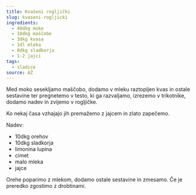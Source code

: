 ```yaml
---
title: Kvašeni rogljički
slug: kvaseni-rogljicki
ingredients:
  - 40dkg moke
  - 18dkg maščobe
  - 3dkg kvasa
  - 1dl mleka
  - 8dkg sladkorja
  - 1-2 jajci
tags:
  - sladice
source: AŽ
---
```


Med moko sesekljamo maščobo, dodamo v mleku raztopljen kvas in ostale sestavine ter pregnetemo v testo, ki ga razvaljamo, izrezemo v trikotnike, dodamo nadev in zvijemo v rogljičke.

Ko nekaj časa vzhajajo jih premažemo z jajcem in zlato zapečemo.

Nadev:

- 10dkg orehov
- 10dkg sladkorja
- limonina lupina
- cimet
- malo mleka
- jajce

Orehe poparimo z mlekom, dodamo ostale sestavine in zmesamo. Če je preredko zgostimo z drobtinami.
